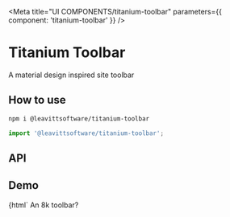 

<Meta title="UI COMPONENTS/titanium-toolbar" parameters={{ component: 'titanium-toolbar' }} />

# Titanium Toolbar

A material design inspired site toolbar

## How to use

```bash
npm i @leavittsoftware/titanium-toolbar
```

```js
import '@leavittsoftware/titanium-toolbar';
```

## API

<ArgsTable of="titanium-toolbar" />

## Demo

<Canvas withToolbar>
  <Story name="Docs" height="100px">
    {html`
      <titanium-toolbar><span main-title>An 8k toolbar?</span></titanium-toolbar>
      <div style="height:120vh"></div>
    `}
  </Story>
</Canvas>

